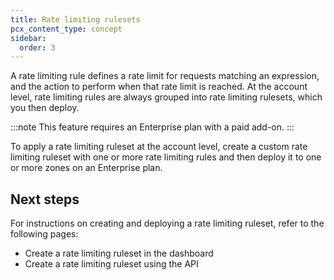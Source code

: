 ```yaml
---
title: Rate limiting rulesets
pcx_content_type: concept
sidebar:
  order: 3
---
```



A rate limiting rule defines a <GlossaryTooltip term="rate limiting">rate limit</GlossaryTooltip> for requests matching an expression, and the action to perform when that rate limit is reached. At the account level, rate limiting rules are always grouped into rate limiting rulesets, which you then deploy.

:::note
This feature requires an Enterprise plan with a paid add-on.
:::

To apply a rate limiting ruleset at the account level, create a custom rate limiting ruleset with one or more rate limiting rules and then deploy it to one or more zones on an Enterprise plan.

## Next steps

For instructions on creating and deploying a rate limiting ruleset, refer to the following pages:

- Create a rate limiting ruleset in the dashboard
- Create a rate limiting ruleset using the API
